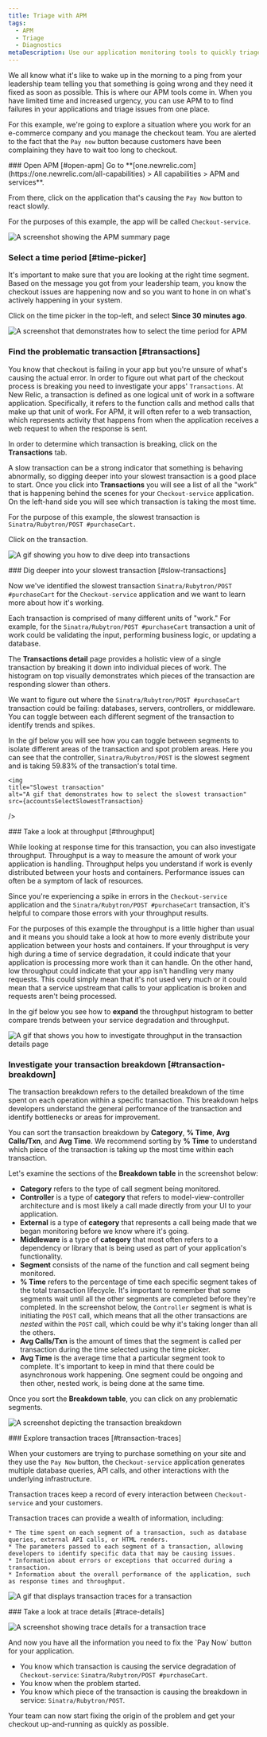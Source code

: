 ```yaml
---
title: Triage with APM
tags:
  - APM
  - Triage
  - Diagnostics
metaDescription: Use our application monitoring tools to quickly triage and run diagnostics during an incident.
---
```












We all know what it's like to wake up in the morning to a ping from your leadership team telling you that something is going wrong and they need it fixed as soon as possible. This is where our APM tools come in. When you have limited time and increased urgency, you can use APM to to find failures in your applications and triage issues from one place.

For this example, we're going to explore a situation where you work for an e-commerce company and you manage the checkout team. You are alerted to the fact that the `Pay now` button because customers have been complaining they have to wait too long to checkout.

<Steps>

<Step>
### Open APM [#open-apm]
Go to **[one.newrelic.com](https://one.newrelic.com/all-capabilities) > All capabilities > APM and services**.

From there, click on the application that's causing the `Pay Now` button to react slowly. 

For the purposes of this example, the app will be called `Checkout-service`.

<img
    title="APM summary page for checkout service"
    alt="A screenshot showing the APM summary page"
    src={apmCheckoutServiceinApm}
/>
</Step>

<Step>

### Select a time period [#time-picker]

It's important to make sure that you are looking at the right time segment. Based on the message you got from your leadership team, you know the checkout issues are happening now and so you want to hone in on what's actively happening in your system. 

Click on the time picker in the top-left, and select **Since 30 minutes ago**.

<img
    title="Time picker in APM"
    alt="A screenshot that demonstrates how to select the time period for APM"
    src={apmTimePickerinApm}
/>

</Step>

<Step>

### Find the problematic transaction [#transactions]

You know that checkout is failing in your app but you're unsure of what's causing the actual error. In order to figure out what part of the checkout process is breaking you need to investigate your apps' `Transactions`. At New Relic, a transaction is defined as one logical unit of work in a software application. Specifically, it refers to the function calls and method calls that make up that unit of work. For APM, it will often refer to a web transaction, which represents activity that happens from when the application receives a web request to when the response is sent. 

In order to determine which transaction is breaking, click on the **Transactions** tab.

A slow transaction can be a strong indicator that something is behaving abnormally, so digging deeper into your slowest transaction is a good place to start. Once you click into **Transactions** you will see a list of all the "work" that is happening behind the scenes for your `Checkout-service` application. On the left-hand side you will see which transaction is taking the most time. 

For the purpose of this example, the slowest transaction is `Sinatra/Rubytron/POST #purchaseCart.` 

Click on the transaction.

<img
    title="transactions tab in APM summary "
    alt="A gif showing you how to dive deep into transactions"
    src={apmTransactionsTabinApmOverview}
/>

</Step>

<Step>
### Dig deeper into your slowest transaction [#slow-transactions]

Now we've identified the slowest transaction `Sinatra/Rubytron/POST #purchaseCart` for the `Checkout-service` application and we want to learn more about how it's working. 

Each transaction is comprised of many different units of "work." For example, for the `Sinatra/Rubytron/POST #purchaseCart` transaction a unit of work could be validating the input, performing business logic, or updating a database.

The **Transactions detail** page provides a holistic view of a single transaction by breaking it down into individual pieces of work. The histogram on top visually demonstrates which pieces of the transaction are responding slower than others. 

We want to figure out where the `Sinatra/Rubytron/POST #purchaseCart` transaction could be failing: databases, servers, controllers, or middleware. You can toggle between each different segment of the transaction to identify trends and spikes.

In the gif below you will see how you can toggle between segments to isolate different areas of the transaction and spot problem areas. Here you can see that the controller, `Sinatra/Rubytron/POST` is the slowest segment and is taking 59.83% of the transaction's total time.


    <img
    title="Slowest transaction"
    alt="A gif that demonstrates how to select the slowest transaction"
    src={accountsSelectSlowestTransaction}
/>

</Step>

<Step>
### Take a look at throughput [#throughput]

While looking at response time for this transaction, you can also investigate throughput. Throughput is a way to measure the amount of work your application is handling. Throughput helps you understand if work is evenly distributed between your hosts and containers. Performance issues can often be a symptom of lack of resources. 

Since you're experiencing a spike in errors in the `Checkout-service` application and the `Sinatra/Rubytron/POST #purchaseCart` transaction, it's helpful to compare those errors with your throughput results. 

For the purposes of this example the throughput is a little higher than usual and it means you should take a look at how to more evenly distribute your application between your hosts and containers. If your throughput is very high during a time of service degradation, it could indicate that your application is processing more work than it can handle. On the other hand, low throughput could indicate that your app isn't handling very many requests. This could simply mean that it's not used very much or it could mean that a service upstream that calls to your application is broken and requests aren't being processed. 

In the gif below you see how to **expand** the throughput histogram to better compare trends between your service degradation and throughput.

<img
    title="investigate throughput"
    alt="A gif that shows you how to investigate throughput in the transaction details page"
    src={apmInvestigateThroughputinAPM}
/>

</Step>

<Step>

### Investigate your transaction breakdown [#transaction-breakdown]

The transaction breakdown refers to the detailed breakdown of the time spent on each operation within a specific transaction. This breakdown helps developers understand the general performance of the transaction and identify bottlenecks or areas for improvement.

You can sort the transaction breakdown by **Category**, **% Time**, **Avg Calls/Txn**, and **Avg Time**. We recommend sorting by **% Time** to understand which piece of the transaction is taking up the most time within each transaction. 

Let's examine the sections of the **Breakdown table** in the screenshot below:

* **Category** refers to the type of call segment being monitored. 
* **Controller** is a type of **category** that refers to model-view-controller architecture and is most likely a call made directly from your UI to your application. 
* **External** is a type of **category** that represents a call being made that we began monitoring before we know where it's going.  
* **Middleware** is a type of **category** that most often refers to a dependency or library that is being used as part of your application's functionality. 
* **Segment** consists of the name of the function and call segment being monitored.
* **% Time** refers to the percentage of time each specific segment takes of the total transaction lifecycle. It's important to remember that some segments wait until all the other segments are completed before they're completed. In the screenshot below, the `Controller` segment is what is initiating the `POST` call, which means that all the other transactions are _nested_ within the `POST` call, which could be why it's taking longer than all the others. 
* **Avg Calls/Txn** is the amount of times that the segment is called per transaction during the time selected using the time picker. 
* **Avg Time** is the average time that a particular segment took to complete. It's important to keep in mind that there could be asynchronous work happening. One segment could be ongoing and then other, nested work, is being done at the same time. 

Once you sort the **Breakdown table**, you can click on any problematic segments. 

<img
    title="screenshot breakdown"
    alt="A screenshot depicting the transaction breakdown "
    src={apmTransactionBreakdown}
/>
</Step>

<Step>
### Explore transaction traces [#transaction-traces]

When your customers are trying to purchase something on your site and they use the `Pay Now` button, the `Checkout-service` application generates multiple database queries, API calls, and other interactions with the underlying infrastructure. 

Transaction traces keep a record of every interaction between `Checkout-service` and your customers. 

Transaction traces can provide a wealth of information, including:

    * The time spent on each segment of a transaction, such as database queries, external API calls, or HTML renders.
    * The parameters passed to each segment of a transaction, allowing developers to identify specific data that may be causing issues.
    * Information about errors or exceptions that occurred during a transaction.
    * Information about the overall performance of the application, such as response times and throughput.


<img
    title="transaction traces in APM"
    alt="A gif that displays transaction traces for a transaction"
    src={apmTransactionTracesinAPM}
/>

</Step>

<Step>
### Take a look at trace details [#trace-details]

<img
    title="Trace details"
    alt="A screenshot showing trace details for a transaction trace"
    src={apmTraceDetails}
/>

</Step>
<Step>
And now you have all the information you need to fix the `Pay Now` button for your application. 

* You know which transaction is causing the service degradation of `Checkout-service`: `Sinatra/Rubytron/POST #purchaseCart`.
* You know when the problem started.
* You know which piece of the transaction is causing the breakdown in service: `Sinatra/Rubytron/POST`.

Your team can now start fixing the origin of the problem and get your checkout up-and-running as quickly as possible. 
</Step>

</Steps>